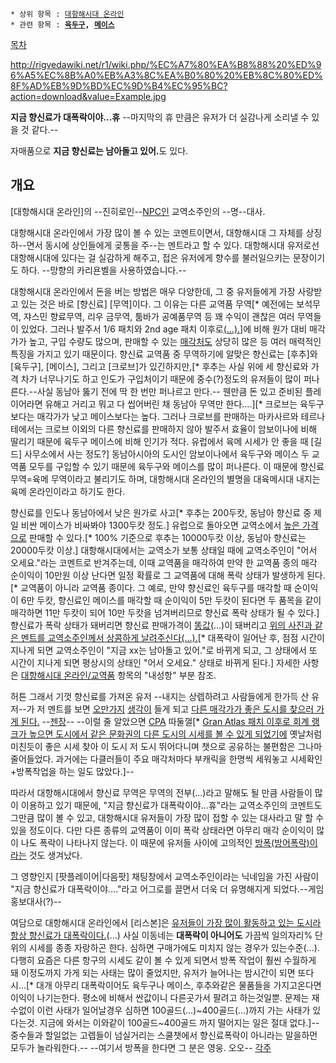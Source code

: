  * 상위 항목 : [[대항해시대 온라인]]
 * 관련 항목 : '''[[육두구]], [[메이스]]'''
[[목차]]

http://rigvedawiki.net/r1/wiki.php/%EC%A7%80%EA%B8%88%20%ED%96%A5%EC%8B%A0%EB%A3%8C%EA%B0%80%20%EB%8C%80%ED%8F%AD%EB%9D%BD%EC%9D%B4%EC%95%BC?action=download&value=Example.jpg

'''지금 향신료가 대폭락이야...휴'''
--마지막의 휴 만큼은 유저가 더 실감나게 소리낼 수 있을 것 같다.--

자매품으로 '''지금 향신료는 남아돌고 있어.'''도 있다.

== 개요 ==

[대항해시대 온라인]의 --진히로인--[[NPC]]인 교역소주인의 --명--대사.

대항해시대 온라인에서 가장 많이 볼 수 있는 코멘트이면서, 대항해시대 그 자체를 상징하--면서 동시에 상인들에게 곶통을 주--는 멘트라고 할 수 있다. 대항해시대 유저로선 대항해시대에 있다는 걸 실감하게 해주고, 접은 유저에게 향수를 불러일으키는 문장이기도 하다. --망향의 카리욘벨을 사용하였습니다.--

대항해시대 온라인에서 돈을 버는 방법은 매우 다양한데, 그 중 유저들에게 가장 사랑받고 있는 것은 바로 [향신료] [무역]이다. 그 이유는 다른 교역품 무역[* 예전에는 보석무역, 쟈스민 향료무역, 리우 금무역, 툼바가 공예품무역 등 꽤 수익이 괜찮은 여러 무역들이 있었다. 그러나 발주서 1/6 패치와 2nd age 패치 이후로[[망했어요|(…).]]]에 비해 원가 대비 매각가가 높고, 구입 수량도 많으며, 판매할 수 있는 [[유럽|매각처]]도 상당히 많은 등 여러 매력적인 특징을 가지고 있기 때문이다. 향신료 교역품 중 무역하기에 알맞은 향신료는 [후추]와 [육두구], [메이스], 그리고 [크로브]가 있긴하지만,[* 후추는 사실 위에 세 향신료와 가격 차가 너무나기도 하고 인도가 구입처이기 때문에 중수(?)정도의 유저들이 많이 퍼나른다.--사실 동남아 뚫기 전에 딱 한 번만 퍼나르고 만다.-- 웬만큼 돈 있고 준비된 플레이어라면 유해고 거리고 뭐고 다 씹어버린 채 동남아 무역만 한다….][* 크로브는 육두구보다는 매각가가 낮고 메이스보다는 높다. 그러나 크로브를 판매하는 마카사르와 테르나테에서는 크로브 이외의 다른 향신료를 판매하지 않아 발주서 효율이 암보이나에 비해 딸리기 때문에 육두구 메이스에 비해 인기가 적다. 유럽에서 육메 시세가 안 좋을 때 [길드] 사무소에서 사는 정도?] 동남아시아의 도시인 암보이나에서 육두구와 메이스 두 교역품 모두를 구입할 수 있기 때문에 육두구와 메이스를 많이 퍼나른다. 이 때문에 향신료 무역=육메 무역이라고 불리기도 하며, 대항해시대 온라인의 별명을 대육메시대 내지는 육메 온라인이라고 하기도 한다.

향신료를 인도나 동남아에서 낮은 원가로 사고[* 후추는 200두캇, 동남아 향신료 중 제일 비싼 메이스가 비싸봐야 1300두캇 정도.] 유럽으로 돌아오면 교역소에서 [[크고 아름다운|높은 가격]]으로 판매할 수 있다.[* 100% 기준으로 후추는 10000두캇 이상, 동남아 향신료는 20000두캇 이상.] 대항해시대에서는 교역소가 보통 상태일 때에 교역소주인이 "어서 오세요."라는 코멘트로 반겨주는데, 이때 교역품을 매각하여 만약 한 교역품 종의 매각 순이익이 10만원 이상 난다면 일정 확률로 그 교역품에 대해 폭락 상태가 발생하게 된다.[* 교역품이 아니라 교역품 종이다. 그 예로, 만약 향신료인 육두구를 매각할 때 순이익이 6만 두캇, 향신료인 메이스를 매각할 때 순이익이 5만 두캇이 된다면 두 품목을 같이 매각하면 11만 두캇이 되어 10만 두캇을  넘겨버리므로 향신료 폭락 상태가 될 수 있다.] 향신료가 폭락 상태가 돼버리면 향신료 판매가격이 [[똥|똥값]](…)이 돼버리고 [[좆까|위의 사진과 같은 멘트를 교역소주인께서 상콤하게 날려주신다(…).]][* 대폭락이 일어난 후, 점점 시간이 지나게 되면 교역소주인이 "지금 xx는 남아돌고 있어."로 바뀌게 되고, 그 상태에서 또 시간이 지나게 되면 평상시의 상태인 "어서 오세요." 상태로 바뀌게 된다.] 자세한 사항은 [[대항해시대 온라인/교역품]] 항목의 "내성항" 부분 참조.

허튼 그래서 기껏 향신료를 가져온 유저 --내지는 상렙하려고 사람들에게 한가득 산 유저--가 저 멘트를 보면 [[지금까지 이정도로 격렬한 분노를 느낀적이 없었어|오만]][[망했어요|가지]] [[새하얗게 불태워 버렸어|생각]]이 들게 되고 [[원피스(만화)|다른 매각가가 좋은 도시를 찾으러 가게 된다.]] --[[노가다|젠장]]-- --이럴 줄 알았으면 [[CPA]] 따둘껄[* [[풍악을 울려라|Gran Atlas 패치 이후로 회계 랭크가 높으면 도시에서 같은 문화권의 다른 도시의 시세를 볼 수 있게 되었기에]] 옛날처럼 미친듯이 좋은 시세 찾아 이 도시 저 도시 뛰어다니며 챗으로 공유하는 불편함은 그나마 줄어들었다. 과거에는 다클러들이 주요 매각처마다 부캐릭을 한명씩 세워놓고 시세확인+방폭작업을 하는 일도 많았다.]--

따라서 대항해시대에서 향신료 무역은 무역의 전부(…)라고 말해도 될 만큼 사람들이 많이 이용하고 있기 때문에, "지금 향신료가 대폭락이야…휴"라는 교역소주인의 코멘트도 그만큼 많이 볼 수 있고, 대항해시대 유저들이 가장 많이 접할 수 있는 대사라고 말 할 수 있을 정도이다. 다만 다른 종류의 교역품이 이미 폭락 상태라면 아무리 매각 순이익이 많이 나도 폭락이 나타나지 않는다. 이 때문에 유저들 사이에 고의적인 [[예방접종|방폭(방어폭락)]]이라는 것도 생겨났다. 

그 영향인지 [팟플레이어|다음팟] 채팅창에서 교역소주인이라는 닉네임을 가진 사람이 "지금 향신료가 대폭락이야…."라고 어그로를 끌면서 더욱 더 유명해지게 되었다.--게임 홍보대사(?)--

여담으로 대항해시대 온라인에서 [리스본]은 [[내려갈 팀은 내려간다|유저들이 가장 많이 활동하고 있는 도시라 항상 향신료가 대폭락이다.]](…) 사실 이동네는 '''대폭락이 아니어도''' 가끔씩 일의자리% 단위의 시세를 종종 자랑하곤 한다. 심하면 구매가에도 미치지 않는 경우가 있는수준(...). 다행히 요즘은 다른 항구의 시세도 같이 볼 수 있게 되면서 방폭 작업이 훨씬 수월하게 돼 이정도까지 가게 되는 사태는 많이 줄었지만, 유저가 늘어나는 밤시간이 되면 또다시...[* 대개 아무리 대폭락이어도 육두구나 메이스, 후추와같은 물품들을 가지고온다면 이익이 나기는한다. 평소에 비해서 싼값이니 다른곳가서 팔려고 하는것일뿐. 문제는 재수없이 이런 사태가 일어날경우 심하면 100골드(...)~400골드(...)까지 가는 사태가 있다는것. 지금에 와서는 이와같이 100골드~400골드 까지 떨어지는 일은 절대 없다.]--중수들과 할일없는 고렙들이 넘실거리는 스쿨챗에서 향신료폭락이 아니라는 말을하먼 모두가 놀라워한다.-- --여기서 방폭을 한다면 그 분은 영웅. 오오--
[[각주]]
